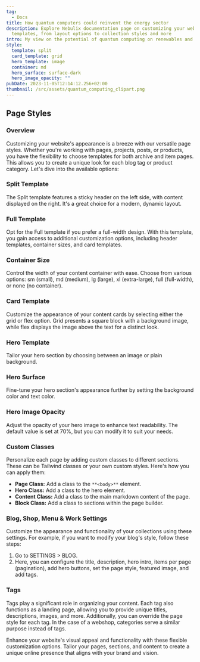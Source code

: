 ```yaml
---
tag:
  - Docs
title: How quantum computers could reinvent the energy sector
description: Explore Nebulix documentation page on customizing your web
  templates, from layout options to collection styles and more
intro: My view on the potential of quantum computing on renewables and oil & gas
style:
  template: split
  card_template: grid
  hero_template: image
  container: md
  hero_surface: surface-dark
  hero_image_opacity: ""
pubDate: 2023-11-05T12:14:12.256+02:00
thumbnail: /src/assets/quantum_computing_clipart.png
---
```

## Page Styles

### Overview

Customizing your website's appearance is a breeze with our versatile page styles. Whether you're working with pages, projects, posts, or products, you have the flexibility to choose templates for both archive and item pages. This allows you to create a unique look for each blog tag or product category. Let's dive into the available options:

### Split Template

The Split template features a sticky header on the left side, with content displayed on the right. It's a great choice for a modern, dynamic layout.

### Full Template

Opt for the Full template if you prefer a full-width design. With this template, you gain access to additional customization options, including header templates, container sizes, and card templates.

### Container Size

Control the width of your content container with ease. Choose from various options: sm (small), md (medium), lg (large), xl (extra-large), full (full-width), or none (no container).

### Card Template

Customize the appearance of your content cards by selecting either the grid or flex option. Grid presents a square block with a background image, while flex displays the image above the text for a distinct look.

### Hero Template

Tailor your hero section by choosing between an image or plain background.

### Hero Surface

Fine-tune your hero section's appearance further by setting the background color and text color.

### Hero Image Opacity

Adjust the opacity of your hero image to enhance text readability. The default value is set at 70%, but you can modify it to suit your needs.

### Custom Classes

Personalize each page by adding custom classes to different sections. These can be Tailwind classes or your own custom styles. Here's how you can apply them:

- **Page Class:** Add a class to the `**<body>**` element.
- **Hero Class:** Add a class to the hero element.
- **Content Class:** Add a class to the main markdown content of the page.
- **Block Class:** Add a class to sections within the page builder.

### Blog, Shop, Menu & Work Settings

Customize the appearance and functionality of your collections using these settings. For example, if you want to modify your blog's style, follow these steps:

1. Go to SETTINGS > BLOG.
1. Here, you can configure the title, description, hero intro, items per page (pagination), add hero buttons, set the page style, featured image, and add tags.

### Tags

Tags play a significant role in organizing your content. Each tag also functions as a landing page, allowing you to provide unique titles, descriptions, images, and more. Additionally, you can override the page style for each tag. In the case of a webshop, categories serve a similar purpose instead of tags.

Enhance your website's visual appeal and functionality with these flexible customization options. Tailor your pages, sections, and content to create a unique online presence that aligns with your brand and vision.
